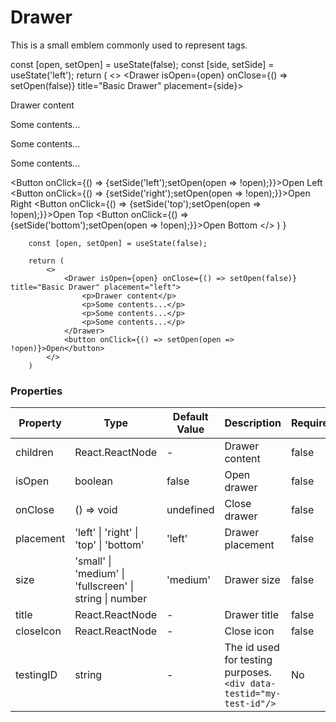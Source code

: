 
<Meta title="Navigation/Drawer" component={Drawer} />

# Drawer

This is a small emblem commonly used to represent tags.

  const [open, setOpen] = useState(false);
  const [side, setSide] = useState('left');
  return (
    <>
        <Drawer isOpen={open} onClose={() => setOpen(false)} title="Basic Drawer" placement={side}>
            <p>Drawer content</p>
            <p>Some contents...</p>
            <p>Some contents...</p>
            <p>Some contents...</p>
        </Drawer>
        <ButtonGroup>
            <Button onClick={() => {setSide('left');setOpen(open => !open);}}>Open Left</Button>
            <Button onClick={() => {setSide('right');setOpen(open => !open);}}>Open Right</Button>
            <Button onClick={() => {setSide('top');setOpen(open => !open);}}>Open Top</Button>
            <Button onClick={() => {setSide('bottom');setOpen(open => !open);}}>Open Bottom</Button>
        </ButtonGroup>
    </>
  )
}

<Canvas>
    <OpenButton/>
</Canvas>

```tsx
    const [open, setOpen] = useState(false);

    return (
        <>
            <Drawer isOpen={open} onClose={() => setOpen(false)} title="Basic Drawer" placement="left">
                <p>Drawer content</p>
                <p>Some contents...</p>
                <p>Some contents...</p>
                <p>Some contents...</p>
            </Drawer>
            <button onClick={() => setOpen(open => !open)}>Open</button>
        </>
    )
```

### Properties

|Property|Type|Default Value|Description|Required|
|---|---|---|---|---|
|children|React.ReactNode|-|Drawer content|false|
|isOpen|boolean|false|Open drawer|false|
|onClose|() => void|undefined|Close drawer|false|
|placement|'left' \| 'right' \| 'top' \| 'bottom'|'left'|Drawer placement|false|
|size|'small' \| 'medium' \| 'fullscreen' \| string \| number|'medium'|Drawer size|false|
|title|React.ReactNode|-|Drawer title|false|
|closeIcon|React.ReactNode|-|Close icon|false|
|testingID| string | - | The id used for testing purposes.<br/>`<div data-testid="my-test-id"/>` |No|
